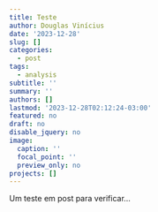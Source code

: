 ```yaml
---
title: Teste
author: Douglas Vinícius
date: '2023-12-28'
slug: []
categories:
  - post
tags:
  - analysis
subtitle: ''
summary: ''
authors: []
lastmod: '2023-12-28T02:12:24-03:00'
featured: no
draft: no
disable_jquery: no
image:
  caption: ''
  focal_point: ''
  preview_only: no
projects: []
---
```


Um teste em post para verificar...